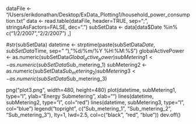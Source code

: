 dataFile <- "/Users/erikdonathan/Desktop/ExData_Plotting1/household_power_consumption.txt"
data <- read.table(dataFile, header=TRUE, sep=";", stringsAsFactors=FALSE, dec=".")
subSetData <- data[data$Date %in% c("1/2/2007","2/2/2007") ,]

#str(subSetData)
datetime <- strptime(paste(subSetData$Date, subSetData$Time, sep=" "), "%d/%m/%Y %H:%M:%S") 
globalActivePower <- as.numeric(subSetData$Global_active_power)
subMetering1 <- as.numeric(subSetData$Sub_metering_1)
subMetering2 <- as.numeric(subSetData$Sub_metering_2)
subMetering3 <- as.numeric(subSetData$Sub_metering_3)

png("plot3.png", width=480, height=480)
plot(datetime, subMetering1, type="l", ylab="Energy Submetering", xlab="")
lines(datetime, subMetering2, type="l", col="red")
lines(datetime, subMetering3, type="l", col="blue")
legend("topright", c("Sub_metering_1", "Sub_metering_2", "Sub_metering_3"), lty=1, lwd=2.5, col=c("black", "red", "blue"))
dev.off()